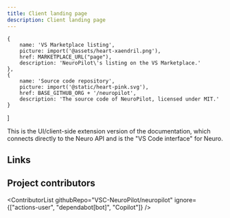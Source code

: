 ```yaml
---
title: Client landing page
description: Client landing page
---
```

    {
        name: 'VS Marketplace listing',
        picture: import('@assets/heart-xaendril.png'),
        href: MARKETPLACE_URL("page"),
        description: 'NeuroPilot\'s listing on the VS Marketplace.'
    },
    {
        name: 'Source code repository',
        picture: import('@static/heart-pink.svg'),
        href: BASE_GITHUB_ORG + '/neuropilot',
        description: 'The source code of NeuroPilot, licensed under MIT.'
    }
]

This is the UI/client-side extension version of the documentation, which connects directly to the Neuro API and is the "VS Code interface" for Neuro.

## Links

<ShowcaseProfile entries={profiles} />

## Project contributors

<ContributorList githubRepo="VSC-NeuroPilot/neuropilot" ignore={["actions-user", "dependabot[bot]", "Copilot"]} />
